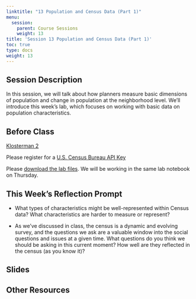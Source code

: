 ```yaml
---
linktitle: "13 Population and Census Data (Part 1)"
menu:
  session:
    parent: Course Sessions
    weight: 13
title: 'Session 13 Population and Census Data (Part 1)'
toc: true
type: docs
weight: 13
---
```


## Session Description

In this session, we will talk about how planners measure basic dimensions of population and change in population at the neighborhood level. We’ll introduce this week’s lab, which focuses on working with basic data on population characteristics.

## Before Class

[Klosterman 2](https://uofi.box.com/s/ysc0fi5fn3on0342v758viggd355m04v)

Please register for a [U.S. Census Bureau API Key](https://api.census.gov/data/key_signup.html)

Please [download the lab files](/schedule/session/13-Population_Projection_1/13_Population.zip). We will be working in the same lab notebook on Thursday.

## This Week's Reflection Prompt

- What types of characteristics might be well-represented within Census data? What characteristics are harder to measure or represent?

- As we've discussed in class, the census is a dynamic and evolving survey, and the questions we ask are a valuable window into the social questions and issues at a given time. What questions do you think we should be asking in this current moment? How well are they reflected in the census (as you know it)?

## Slides

## Other Resources